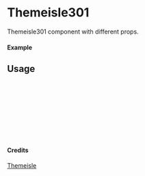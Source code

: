 
<Meta of={Themeisle301} title="Themeisle/Themeisle301" />

# Themeisle301

Themeisle301 component with different props.

#### Example

<Canvas of={Themeisle301.Primary} />

## Usage

```ts
import { Themeisle301 } from "yadl-ui";

const Example = () => {
  return (
      <Themeisle301 />
  );
};

export default Example;
```

#### Credits
[Themeisle](https://themeisle.com/illustrations/)
